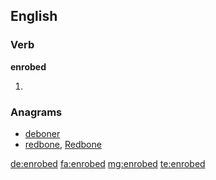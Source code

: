 ==English==

===Verb===
'''enrobed'''

# {{past of|enrobe}}

===Anagrams===
* [[deboner#English|deboner]]
* [[redbone#English|redbone]], [[Redbone#English|Redbone]]

[[de:enrobed]]
[[fa:enrobed]]
[[mg:enrobed]]
[[te:enrobed]]